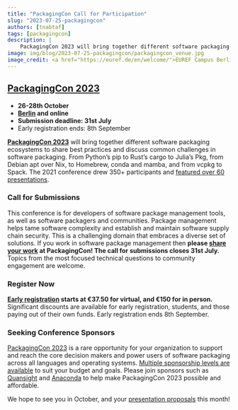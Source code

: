 ```yaml
---
title: "PackagingCon Call for Participation"
slug: "2023-07-25-packagingcon"
authors: [tnabtaf]
tags: [packagingcon]
description: |
    PackagingCon 2023 will bring together different software packaging ecosystems to share best practices and discuss common challenges in software packaging. Abstract submission closes July 31 (!!!) and early registration ends September 8.
image: img/blog/2023-07-25-packagingcon/packagingcon_venue.jpg
image_credit: <a href="https://euref.de/en/welcome/">EUREF Campus Berlin</a>
---
```


## [PackagingCon 2023](https://packaging-con.org/)

* **26-28th October**
* **[Berlin](https://euref.de/en/welcome/) and online**
* **Submission deadline: 31st July**
* Early registration ends: 8th September

**[PackagingCon 2023](https://packaging-con.org/)** will bring together different software packaging ecosystems to share best practices and discuss common challenges in software packaging. From Python’s pip to Rust’s cargo to Julia’s Pkg, from Debian apt over Nix, to Homebrew, conda and mamba, and from vcpkg to Spack. The 2021 conference drew 350+ participants and [featured over 60 presentations](https://www.youtube.com/@packagingcon9302/videos).

<!-- truncate -->

### Call for Submissions

This conference is for developers of software package management tools, as well as software packagers and communities. Package management helps tame software complexity and establish and maintain software supply chain security. This is a challenging domain that embraces a diverse set of solutions. If you work in software package management then **please [share your work](https://cfp.packaging-con.org/2023/cfp) at PackagingCon! The call for submissions closes 31st July.** Topics from the most focused technical questions to community engagement are welcome.

### Register Now

**[Early registration](https://ti.to/packagingcon/packagingcon-2023) starts at €37.50 for virtual, and €150 for in person.** Significant discounts are available for early registration, students, and those paying out of their own funds. Early registration ends 8th September.

### Seeking Conference Sponsors

[PackagingCon 2023](https://packaging-con.org/) is a rare opportunity for your organization to support and reach the core decision makers and power users of software packaging across all languages and operating systems. [Multiple sponsorship levels are available](https://packaging-con.org/s/sponsorship_prospectus_packagingcon_2023.pdf) to suit your budget and goals. Please join sponsors such as [Quansight](https://quansight.com/) and [Anaconda](https://www.anaconda.com/) to help make PackagingCon 2023 possible and affordable.

We hope to see you in October, and your [presentation proposals](https://cfp.packaging-con.org/2023/cfp) this month!
